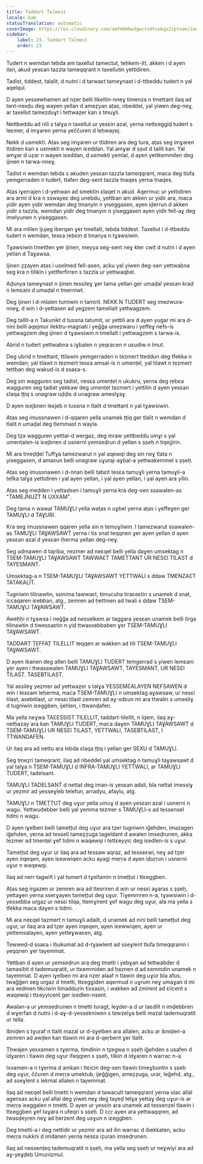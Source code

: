 ```yaml
---
title: Taddart Talmest
locale: kab
statusTranslation: automatic
coverImage: https://res.cloudinary.com/xmfm6mhw3gwctndtcubgx2rptnae/image/upload/v1740337243/small_cover_educacion_fundamental_a051170f1c.webp
sidebar:
    label: 23. Taddart Talmest
    order: 23
---
```

Tudert n wemdan tebda am taxellut tamectut, teḥkem-itt, akken i d ayen ilan, akud yesɛan tazzla tameqqrant n taxellutin yettidiren.

Tadist, tiddest, talalit, d nutni i d tarwaɛt tameɣnast i d-ttbeddu tudert n yal aqelqul.

D ayen yessewhamen ad nẓer belli tikeltin-nneɣ timenza n tmettant ilaq ad tent-nexḍu deg wayen yellan d ameẓyan aṭas, nbeddel, yal yiwen deg-neɣ, ar taxellut tamezduɣt i tettwaẓer kan s tmuɣli.

Nettbeddu ad nili s talɣa n taxellut ur yesɛin azal, yerna nettɛeggiḍ tudert s leɛmer, d imɣaren yerna yeččuren d leḥwayej.

Nekk d usmekti. Aṭas seg imɣaren ur ttidiren ara deg tura, aṭas seg imɣaren ttidiren kan s usmekti n wayen iɛeddan. Yal amɣar d ṣṣut d tallit kan. Yal amɣar d uẓar n wayen iɛeddan, d usmekti yemlal, d ayen yettkemmilen deg ijinen n tarwa-nneɣ.

Tadist n wemdan tebda s akuden yesɛan tazzla tameqqrant, maca deg tlufa yemgerraden n tudert, ttafen deg-sent tazzla tnaqes yerna tnaqes.

Aṭas iɣerrajen i d-yehwan ad smektin ɛlaqet n akud. Aqermuc ur yettidiren ara armi d kra n sswayeɛ deg unebdu, yettban am akken ur yidir ara, maca yidir ayen yidir wemdan deg tmanyin n yiseggasen, ayen iḍerrun d akken yidir s tazzla, wemdan yidir deg tmanyin n yiseggasen ayen yidir fell-aɣ deg imelyunen n yiseggasen.

Mi ara mlilen ijujeg iberqan ɣer tmellalt, tebda tiddest. Taxellut i d-ttbeddu tudert n wemdan, tesɛa ṛebɛin d tmanya n tɣawsiwin.

Tɣawsiwin tmettlen ɣer ijinen, meyya seg-sent neɣ kter cwiṭ d nutni i d ayen yellan d Taɣawsa.

Ijinen ẓẓayen aṭas i uselmed fell-asen, acku yal yiwen deg-sen yettwabna seg kra n tilikin i yettferfirren s tazzla ur yettwaqbel.

Aḍunya tameɣnast n ijinen tessileɣ ɣer tama yellan ger umaḍal yesɛan kraḍ n lemɛani d umaḍal n tmerniwt.

Deg ijinen i d-mlalen tumiwin n tamirit. NEKK N TUDERT seg imezwura-nneɣ, d win i d-yettasen ad yegzem tamellalt yettwagzem.

Deg tallit-a n Takunikt d tussna tatumit, ur yettili ara d ayen yugar mi ara d-nini belli aqejmur ilektru-magnati i yeǧǧa umezwaru i yeffeɣ nefs-is yettwagzem deg ijinen d tɣawsiwin n tmellalt i yettwagzem s tarwa-is.

Abrid n tudert yettwabna s iɣbalen n yeqracen n uɛudiw n lmut.

Deg ubrid n tmettant, ttilawin yemgerraden n tezmert tteddun deg tfekka n wemdan; yal tilawt n tezmert tesɛa amsal-is n umenṭel, yal tilawt n tezmert tettban deg wakud-is d ssaɛa-s.

Deg sin wagguren seg tadist, nesɛa umenṭel n ukukru, yerna deg ṛebɛa wagguren seg tadist yekkaw deg umenṭel tazmert i yettilin d ayen yesɛan ɛlaqa ṭṭiq s unagraw uḍḍis d unagraw ameslɣaɣ.

D ayen iɛejbnen leɛjeb n tussna n tlalit d tmettant n yal tɣawsiwin.

Aṭas seg imussnawen i d-qqaṛen yella unamek ṭṭiq ger tlalit n wemdan d tlalit n umaḍal deg tlemmast n wayla.

Deg tẓa wagguren yettlal-d wergaz, deg mraw yettbeddu umɣi s yal umenṭalen-is iɛejbnen d usnerni yemseḍrun d yellan s ṣṣeḥ n tiqejjirin.

Mi ara tmeḍḍel Tuffɣa tamezwarut n yal aqewqi deg sin neɣ tlata n yiseggasen, d amaɛun belli unagraw uɣuraj-aɣbal-a yettwakemmel s ṣṣeḥ.

Aṭas seg imussnawen i d-nnan belli tabɛit tesɛa tamuɣli yerna tamuɣli-a tefka talɣa yettidiren i yal ayen yellan, i yal ayen yellan, i yal ayen ara yilin.

Aṭas seg medden i yettaḍsen i tamuɣli yerna kra deg-sen ssawalen-as "TAMEJNUZT N UXXAM".

Deg tama n wawal TAMUƔLI yella waṭas n uɣbel yerna aṭas i yeffeɣen ger TAMUƔLI d TAƔUṚI.

Kra seg imussnawen qqaṛen yella sin n temuɣliwin. I tamezwarut ssawalen-as TAMUƔLI TAƔAWSAWT yerna i tis snat teqqnen ɣer ayen yellan d ayen yesɛan azal d yesɛan lḥerma yellan deg-neɣ.

Seg udmawen d tajriba, nezmer ad neɛqel belli yella daɣen umsektag n TSEM-TAMUƔLI TAƔAWSAWT TAWWAƐT TAMETTANT UR NESƐI TILAST d TAYESMANT.

Umsektag-a n TSEM-TAMUƔLI TAƔAWSAWT YETTWALI s ddaw TMENZAƐT TATAKALIT.

Tugniwin tilinawtin, ssinima tawwaɛt, timucuha tiraɛeɛtin s unamek d snat, iccaqaren iɛebban, atg., zemren ad ḥettmen ad twali s ddaw TSEM-TAMUƔLI TAƔAWSAWT.

Aweḥḥi n tɣawsa i neǧǧa ad nesselkem ar taggara yesɛan unamek belli tirga tilinawtin d tiwessaɛtin n yiḍ ttwassebbaben ɣer TSEM-TAMUƔLI TAƔAWSAWT.

TADDART ȚEFFAȚ TILELLIT teqqen ar wakken ad tili TSEM-TAMUƔLI TAƔAWSAWT.

D ayen ibanen deg allen belli TAMUƔLI TUDERT temgerrad s yiwen lemɛani ɣer ayen i ttwasawalen TAMUƔLI TAƔAWSAWT, TAYESMANT, UR NESƐI TILAST. TASEBTILAST.

Yal assileɣ yezmer ad yettwaẓer s talɣa YESSEMƐALAYEN NEFSAWEN d win i tesɛam leḥerma, maca TSEM-TAMUƔLI n umsektag aɣawsaw, ur nesɛi tilast, asebtilast, ur nesɛi tilast zemren ad aɣ-xdɛun mi ara ttwalin s umesliɣ d tugniwin iɛeggben, ijehlen, i ttwanḍafen.

Ma yella neɣwa TAƐESSIST TILELLIT, taddart-tilellit, n lqem, ilaq aɣ-netḥazay ara kan TAMUƔLI TUDERT, maca daɣen TAMUƔLI TAƔAWSAWT d TSEM-TAMUƔLI UR NESƐI TILAST, YETTWALI, TASEBTILAST, I TTWANDAFEN.

Ur ilaq ara ad nettu ara lebda ɛlaqa ṭṭiq i yellan ger SEXU d TAMUƔLI.

Seg tmeẓri tameqrant, ilaq ad nbeddel yal umsektag n tamuɣli taɣawsawt d yal talɣa n TSEM-TAMUƔLI d INFRA-TAMUƔLI YETTWALI, ar TAMUƔLI TUDERT, tadelsant.

TAMUƔLI TADELSANT d nettat deg iman-is yesɛan adali, bla nettat imessiɣ ur yezmir ad yesseɣleb telefun, arradyu, afaylu, atg.

TAMUƔLI n TMEṬṬUT deg uɣur yella umuɣ d ayen yesɛan azal i usnerni n wagu. Yettwudebber belli yal yemma tezmer s TAMUƔLI-s ad tessensel tidmi n wagu.

D ayen iɣelben belli tameṭṭut deg uɣur ara tẓer tugniwin iǧehden, imazagen iǧehden, yerna ad tessell tameẓẓuga tageldant d awalen imseḍrunen, akka tezmer ad tmenṭel ɣef tidmi n waqewqi i tettɛeyyic deg iɛedlen-is s uɣur.

Tameṭṭut deg uɣur ur ilaq ara ad tessaw aqraz, ad tesseɛwi, neɣ ad tẓer ayen irqeqen, ayen iɛewwiqen acku ayagi meṛṛa d ayen iḍuṛṛun i usnerni uɣur n waqewqi.

Ilaq ad nerr tagwilt i yal tumert d tɣeltamin n tmeṭṭut i ttɛeggben.

Aṭas seg irgazen ur zemren ara ad ttesriren d win ur nesɛi aɣaras s ṣṣeḥ, yettaɣen yerna sserɣayen tameṭṭut deg uɣur. Tiɣemmren n-a, tɣawsiwin i d-yessebba urgaz ur nesɛi tilqa, ttemɣirent ɣef wagu deg uɣur, ala ma yella s tfekka maca daɣen s tidmi.

Mi ara neɛqel tazmert n tamuɣli adalit, d unamek ad nini belli tameṭṭut deg uɣur, ur ilaq ara ad tẓer ayen irqeqen, ayen iɛewwiqen, ayen ur yettemsalayen, ayen yetteɣwaɛen, atg.

Tewweḍ-d ssaɛa i lḥukumat ad d-tɣawlent ad sseɣlent tlufa timeqqranin i yeqqnen ɣer tayemmat.

Yettban d ayen ur yemseḍrun ara deg tmetti i yebɣan ad tettwabder d tamasiḥit d tademuqratit, ur ttɛemmiden ad ḥaznen d ad ɛemmdin unamek n tayemmat. D ayen iɣelben mi ara nẓer alaaf n tlawin deg uɣur bla afus, twaǧǧen seg urgaz d tmetti, ttɛeggiden aqermud n uɣrum neɣ umaɣan d mi ara xedmen tikciwin timadduṛin tixsasin, i wakken ad zmirent ad ɛiicent s waqewqi i ttɛeyyicent ger iɛedlen-nsent.

Awalan-a ur yemseḍrunen n tmetti turagt, leɣder-a d ur taɛdilt n imḍebbren d wɣerfan d nutni i d-aɣ-d-yessekniwen s tewzelɣa belli mazal tademuqratit ur tella.

Ibniḍen s tɣuṛaf n tlalit mazal ur d-sɣelben ara allalen, acku ar ibniḍen-a zemren ad awḍen kan tlawin mi ara d-qeṛbent ɣer tlalit.

Țḥwajen yexxamen s tɣerma, timdinin n tẓegwa n ṣṣeḥ iǧehden s usafen d idɣaṛen i tlawin deg uɣur ifeqqṛen s ṣṣeḥ, tilkin d idɣaṛen n warrac n-a.

Ixxamen-a n tɣerma d amkan i ttɛicin deg-sen tlawin timeɣbuntin s ṣṣeḥ deg uɣur, ččuren d meṛṛa umektub, ijeǧǧigen, ameẓẓuga, urar, leǧehd, atg., ad sseɣlent s lekmal allalen n tayemmat.

Ilaq ad neɛqel belli tmetti n wemdan d tawacult tameqqrant yerna ulac allal agensas acku yal allal deg yiwet neɣ deg tayeḍ telɣa yettaɣ deg uɣur-is ar meṛṛa iɛeggalen n tmetti. D ayen ur yesɛin ara unamek ad tessenzel tlawin i ttɛeggben ɣef taɣara n ufeqri s ṣṣeḥ. D ccṛ ayen ara yettwaqqren, ad twasḍeyṛen neɣ ad ḥerzent deg usɣun n iɛeggben.

Deg tmetti-a i deg nettidir ur yezmir ara ad ilin warrac d ibekkaten, acku meṛṛa nukkni d imdanen yerna nesɛa iẓuran imseḍrunen.

Ilaq ad nessenṭeq tademuqratit n ṣṣeḥ, ma yella seg ṣṣeḥ ur neɣwiyi ara ad aɣ-yeɣḍeb Umunizmul.

